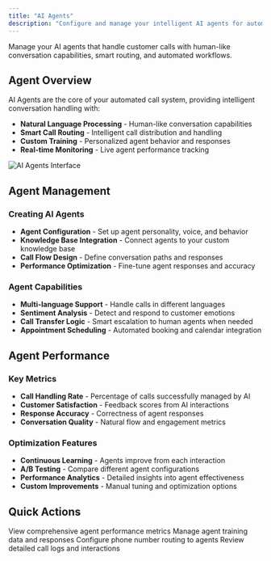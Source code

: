 ```yaml
---
title: "AI Agents"
description: "Configure and manage your intelligent AI agents for automated customer interactions"
---
```


Manage your AI agents that handle customer calls with human-like conversation capabilities, smart routing, and automated workflows.

## Agent Overview

AI Agents are the core of your automated call system, providing intelligent conversation handling with:

- **Natural Language Processing** - Human-like conversation capabilities
- **Smart Call Routing** - Intelligent call distribution and handling
- **Custom Training** - Personalized agent behavior and responses
- **Real-time Monitoring** - Live agent performance tracking

![AI Agents Interface](/images/ai/AI_Agents.png)

## Agent Management

### Creating AI Agents
- **Agent Configuration** - Set up agent personality, voice, and behavior
- **Knowledge Base Integration** - Connect agents to your custom knowledge base
- **Call Flow Design** - Define conversation paths and responses
- **Performance Optimization** - Fine-tune agent responses and accuracy

### Agent Capabilities
- **Multi-language Support** - Handle calls in different languages
- **Sentiment Analysis** - Detect and respond to customer emotions
- **Call Transfer Logic** - Smart escalation to human agents when needed
- **Appointment Scheduling** - Automated booking and calendar integration

## Agent Performance

### Key Metrics
- **Call Handling Rate** - Percentage of calls successfully managed by AI
- **Customer Satisfaction** - Feedback scores from AI interactions
- **Response Accuracy** - Correctness of agent responses
- **Conversation Quality** - Natural flow and engagement metrics

### Optimization Features
- **Continuous Learning** - Agents improve from each interaction
- **A/B Testing** - Compare different agent configurations
- **Performance Analytics** - Detailed insights into agent effectiveness
- **Custom Improvements** - Manual tuning and optimization options

## Quick Actions

<CardGroup cols={2}>
  <Card title="Dashboard Analytics" icon="chart-line" href="/ai/dashboard">
    View comprehensive agent performance metrics
  </Card>
  <Card title="Knowledge Base" icon="brain" href="/ai/knowledge-base">
    Manage agent training data and responses
  </Card>
  <Card title="Phone Numbers" icon="phone" href="/ai/phone-numbers">
    Configure phone number routing to agents
  </Card>
  <Card title="Call History" icon="clock-rotate-left" href="/ai/call-history">
    Review detailed call logs and interactions
  </Card>
</CardGroup>
